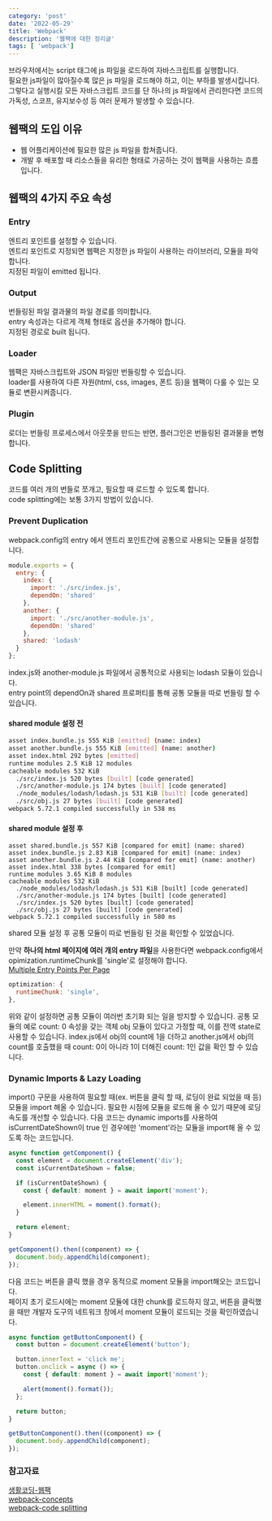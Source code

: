 ```yaml
---
category: 'post'
date: '2022-05-29'
title: 'Webpack'
description: '웹팩에 대한 정리글'
tags: [ 'webpack']
---
```


브라우저에서는 script 태그에 js 파일을 로드하여 자바스크립트를 실행합니다.<br/>
필요한 js파일이 많아질수록 많은 js 파일을 로드해야 하고, 이는 부하를 발생시킵니다.<br/>
그렇다고 실행시킬 모든 자바스크립트 코드를 단 하나의 js 파일에서 관리한다면 코드의 가독성, 스코프, 유지보수성 등 여러 문제가 발생할 수 있습니다.<br/>

## 웹팩의 도입 이유

- 웹 어플리케이션에 필요한 많은 js 파일을 합쳐줍니다.
- 개발 후 배포할 때 리소스들을 유리한 형태로 가공하는 것이 웹팩을 사용하는 흐름입니다.

## 웹팩의 4가지 주요 속성

### Entry

엔트리 포인트를 설정할 수 있습니다.<br/>
엔트리 포인트로 지정되면 웹팩은 지정한 js 파일이 사용하는 라이브러리, 모듈을 파악합니다.<br/>
지정된 파일이 emitted 됩니다.<br/>

### Output

번들링된 파일 결과물의 파일 경로를 의미합니다.<br/>
entry 속성과는 다르게 객체 형태로 옵션을 추가해야 합니다.<br/>
지정된 경로로 built 됩니다.<br/>

### Loader

웹팩은 자바스크립트와 JSON 파일만 번들링할 수 있습니다.<br/>
loader를 사용하여 다른 자원(html, css, images, 폰트 등)을 웹팩이 다룰 수 있는 모듈로 변환시켜줍니다.<br/>

### Plugin

로더는 번들링 프로세스에서 아웃풋을 만드는 반면, 플러그인은 번들링된 결과물을 변형합니다.<br/>

## Code Splitting

코드를 여러 개의 번들로 쪼개고, 필요할 때 로드할 수 있도록 합니다.<br/>
code splitting에는 보통 3가지 방법이 있습니다.<br/>

### Prevent Duplication

webpack.config의 entry 에서 엔트리 포인트간에 공통으로 사용되는 모듈을 설정합니다.<br/>

```javascript
module.exports = {
  entry: {
    index: {
      import: './src/index.js',
      dependOn: 'shared'
    },
    another: {
      import: './src/another-module.js',
      dependOn: 'shared'
    },
    shared: 'lodash'
  }
};
```

index.js와 another-module.js 파일에서 공통적으로 사용되는 lodash 모듈이 있습니다.<br/>
entry point의 dependOn과 shared 프로퍼티를 통해 공통 모듈을 따로 번들링 할 수 있습니다.<br/>

#### shared module 설정 전

```bash
asset index.bundle.js 555 KiB [emitted] (name: index)
asset another.bundle.js 555 KiB [emitted] (name: another)
asset index.html 292 bytes [emitted]
runtime modules 2.5 KiB 12 modules
cacheable modules 532 KiB
  ./src/index.js 520 bytes [built] [code generated]
  ./src/another-module.js 174 bytes [built] [code generated]
  ./node_modules/lodash/lodash.js 531 KiB [built] [code generated]
  ./src/obj.js 27 bytes [built] [code generated]
webpack 5.72.1 compiled successfully in 538 ms
```

#### shared module 설정 후

```shell
asset shared.bundle.js 557 KiB [compared for emit] (name: shared)
asset index.bundle.js 2.83 KiB [compared for emit] (name: index)
asset another.bundle.js 2.44 KiB [compared for emit] (name: another)
asset index.html 338 bytes [compared for emit]
runtime modules 3.65 KiB 8 modules
cacheable modules 532 KiB
  ./node_modules/lodash/lodash.js 531 KiB [built] [code generated]
  ./src/another-module.js 174 bytes [built] [code generated]
  ./src/index.js 520 bytes [built] [code generated]
  ./src/obj.js 27 bytes [built] [code generated]
webpack 5.72.1 compiled successfully in 580 ms
```

shared 모듈 설정 후 공통 모듈이 따로 번들링 된 것을 확인할 수 있었습니다.<br/>

만약 **하나의 html 페이지에 여러 개의 entry 파일**을 사용한다면 webpack.config에서 opimization.runtimeChunk를 'single'로 설정해야 합니다.<br/>
[Multiple Entry Points Per Page](https://bundlers.tooling.report/code-splitting/multi-entry/)<br/>

```javascript
optimization: {
  runtimeChunk: 'single',
},
```

위와 같이 설정하면 공통 모듈이 여러번 초기화 되는 일을 방지할 수 있습니다. 공통 모듈의 예로 count: 0 속성을 갖는 객체 obj 모듈이 있다고 가정할 때, 이를 전역 state로 사용할 수 있습니다. index.js에서 obj의 count에 1을 더하고 another.js에서 obj의 count를 호출했을 때 count: 0이 아니라 1이 더해진 count: 1인 값을 확인 할 수 있습니다.<br/>

### Dynamic Imports & Lazy Loading

import() 구문을 사용하여 필요할 때(ex. 버튼을 클릭 할 때, 로딩이 완료 되었을 때 등) 모듈을 import 해올 수 있습니다. 필요한 시점에 모듈을 로드해 올 수 있기 때문에 로딩 속도를 개선할 수 있습니다. 다음 코드는 dynamic imports를 사용하여 isCurrentDateShown이 true 인 경우에만 'moment'라는 모듈을 import해 올 수 있도록 하는 코드입니다.<br/>

```javascript
async function getComponent() {
  const element = document.createElement('div');
  const isCurrentDateShown = false;

  if (isCurrentDateShown) {
    const { default: moment } = await import('moment');

    element.innerHTML = moment().format();
  }

  return element;
}

getComponent().then((component) => {
  document.body.appendChild(component);
});
```

다음 코드는 버튼을 클릭 했을 경우 동적으로 moment 모듈을 import해오는 코드입니다.<br/>
페이지 초기 로드시에는 moment 모듈에 대한 chunk를 로드하지 않고, 버튼을 클릭했을 때만 개발자 도구의 네트워크 창에서 moment 모듈이 로드되는 것을 확인하였습니다.<br/>

```javascript
async function getButtonComponent() {
  const button = document.createElement('button');

  button.innerText = 'click me';
  button.onclick = async () => {
    const { default: moment } = await import('moment');

    alert(moment().format());
  };

  return button;
}

getButtonComponent().then((component) => {
  document.body.appendChild(component);
});
```

### 참고자료

[생활코딩-웹팩](https://opentutorials.org/module/4566)<br/>
[webpack-concepts](https://webpack.js.org/concepts/)<br/>
[webpack-code splitting](https://webpack.js.org/guides/code-splitting/)<br/>
